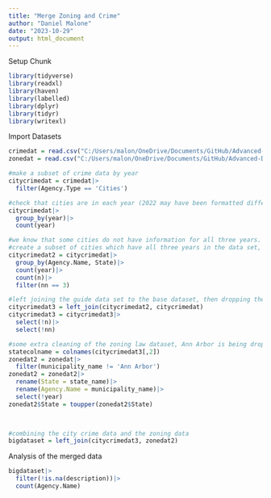 ```yaml
---
title: "Merge Zoning and Crime"
author: "Daniel Malone"
date: "2023-10-29"
output: html_document
---
```

Setup Chunk
```r
library(tidyverse)
library(readxl)
library(haven)
library(labelled)
library(dplyr)
library(tidyr)
library(writexl)
```
Import Datasets
```r
crimedat = read.csv("C:/Users/malon/OneDrive/Documents/GitHub/Advanced-Data-Project-Daniel-Margo/Cleaned crime dataset, combined 2020-2022")
zonedat = read.csv("C:/Users/malon/OneDrive/Documents/GitHub/Advanced-Data-Project-Daniel-Margo/Zoning_Cleaned.csv")
```

```r
#make a subset of crime data by year
citycrimedat = crimedat|>
  filter(Agency.Type == 'Cities')

#check that cities are in each year (2022 may have been formatted differently)
citycrimedat|>
  group_by(year)|>
  count(year)

#we know that some cities do not have information for all three years.  They will be dropped to preserve the experiment
#create a subset of cities which have all three years in the data set, to serve as a guide to drop observations which do not
citycrimedat2 = citycrimedat|>
  group_by(Agency.Name, State)|>
  count(year)|>
  count(n)|>
  filter(nn == 3)

#left joining the guide data set to the base dataset, then dropping the counting variables
citycrimedat3 = left_join(citycrimedat2, citycrimedat)
citycrimedat3 = citycrimedat3|>
  select(!n)|>
  select(!nn)

#some extra cleaning of the zoning law dataset, Ann Arbor is being dropped because they had two zoning laws in the same year, which may throw off our observations
statecolname = colnames(citycrimedat3[,2])
zonedat2 = zonedat|>
  filter(municipality_name != 'Ann Arbor')
zonedat2 = zonedat2|>
  rename(State = state_name)|>
  rename(Agency.Name = municipality_name)|>
  select(!year)
zonedat2$State = toupper(zonedat2$State)
  


#combining the city crime data and the zoning data
bigdataset = left_join(citycrimedat3, zonedat2)
```
Analysis of the merged data
```r
bigdataset|>
  filter(!is.na(description))|>
  count(Agency.Name)
```